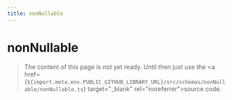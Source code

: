 ```yaml
---
title: nonNullable
---
```


# nonNullable

> The content of this page is not yet ready. Until then just use the <a href={`${import.meta.env.PUBLIC_GITHUB_LIBRARY_URL}/src/schemas/nonNullable/nonNullable.ts`} target="\_blank" rel="noreferrer">source code</a>.
